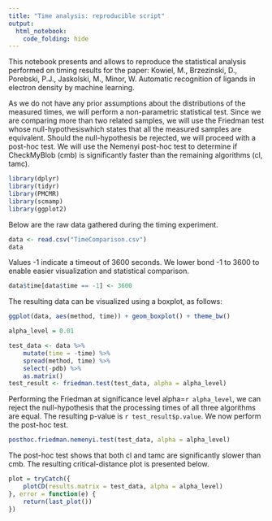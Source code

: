 ---
title: "Time analysis: reproducible script"
output: 
  html_notebook: 
    code_folding: hide
---

This notebook presents and allows to reproduce the statistical analysis 
performed on timing results for the paper:
Kowiel, M., Brzezinski, D., Porebski, P.J., Jaskolski, M., Minor, W. 
Automatic recognition of ligands in electron density by machine learning.

As we do not have any prior assumptions about the distributions of the measured 
times, we will perform a non-parametric statistical test. Since we are comparing
more than two related samples, we will use the Friedman test whose 
null-hypothesiswhich states that all the measured samples are equivalent. Should 
the null-hypothesis be rejected, we will proceed with a post-hoc test. We will 
use the Nemenyi post-hoc test to determine if CheckMyBlob (cmb)
is significantly faster than the remaining algorithms (cl, tamc).


```{r libraries, message=F, warning=F}
library(dplyr)
library(tidyr)
library(PMCMR)
library(scmamp)
library(ggplot2)
```

Below are the raw data gathered during the timing experiment.

```{r dataset}
data <- read.csv("TimeComparison.csv")
data
```

Values -1 indicate a timeout of 3600 seconds. We lower bond -1 to 3600
to enable easier visualization and statistical comparison.

```{r cleaning}
data$time[data$time == -1] <- 3600
```

The resulting data can be visualized using a boxplot, as follows:

```{r visualization}
ggplot(data, aes(method, time)) + geom_boxplot() + theme_bw()
```

```{r friedman}
alpha_level = 0.01

test_data <- data %>% 
    mutate(time = -time) %>%
    spread(method, time) %>%
    select(-pdb) %>%
    as.matrix()
test_result <- friedman.test(test_data, alpha = alpha_level)
```

Performing the Friedman at significance level alpha=`r alpha_level`, we can reject the 
null-hypothesis that the processing times of all three algorithms are equal. The
resulting p-value is `r test_result$p.value`. We now perform the post-hoc test.

```{r posthoc}
posthoc.friedman.nemenyi.test(test_data, alpha = alpha_level)
```

The post-hoc test shows that both cl and tamc are significantly slower than cmb.
The resulting critical-distance plot is presented below.

```{r test_visualization}
plot = tryCatch({
    plotCD(results.matrix = test_data, alpha = alpha_level)
}, error = function(e) {
    return(last_plot())
})
```

             